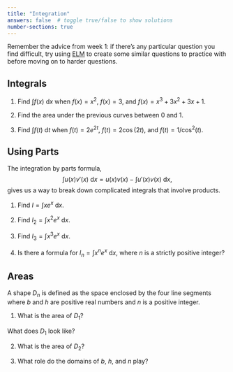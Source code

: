 ```yaml
---
title: "Integration"
answers: false  # toggle true/false to show solutions
number-sections: true
---
```


Remember the advice from week 1: if there's any particular question you find difficult, try using [ELM](https://elm.edina.ac.uk/elm/elm) to create some similar questions to practice with before moving on to harder questions.

## Integrals

1. Find $\int f(x)~\text{d}x$ when $f(x) = x^2$, $f(x) = 3$, and $f(x) = x^3 + 3x^2 + 3x + 1$.

2. Find the area under the previous curves between $0$ and $1$.

3. Find $\int f(t)~\text{d}t$ when $f(t) = 2e^{2t}$, $f(t) = 2\cos(2t)$, and $f(t) = 1/\cos^2(t)$.

## Using Parts

The integration by parts formula,
$$
  \int u(x)v'(x)~\text{d}x = u(x)v(x) - \int u'(x)v(x)~\text{d}x,
$$
gives us a way to break down complicated integrals that involve products.

1. Find $I = \int xe^x~\text{d}x.$

2. Find $I_2 = \int x^2 e^x~\text{d}x.$

3. Find $I_3 = \int x^3 e^x~\text{d}x.$

4. Is there a formula for $I_n = \int x^n e^x~\text{d}x$, where $n$ is a strictly positive integer?

## Areas

A shape $D_n$ is defined as the space enclosed by the four line segments
\begin{equation*}
  \begin{matrix}
    y = h\left(x-b\right)^n,\ 0\leq x \leq b  & \quad & y = h\left(x+b\right)^n,\ -b\leq x\leq 0 \\
    y = -h\left(x+b\right)^n,\ -b\leq x\leq 0 & \quad & y = -h\left(x-b\right)^n,\ 0\leq x\leq b
  \end{matrix}
\end{equation*}
where $b$ and $h$ are positive real numbers and $n$ is a positive integer.

1. What is the area of $D_1$?

:::{.callout-note title=Hint}
What does $D_1$ look like?
:::

2. What is the area of $D_2$?

3. What role do the domains of $b$, $h$, and $n$ play?
